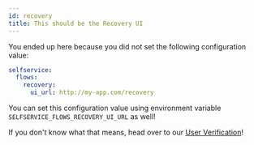 ```yaml
---
id: recovery
title: This should be the Recovery UI
---
```


You ended up here because you did not set the following configuration value:

```yaml title="path/to/kratos/config.yml
selfservice:
  flows:
    recovery:
      ui_url: http://my-app.com/recovery
```

You can set this configuration value using environment variable `SELFSERVICE_FLOWS_RECOVERY_UI_URL`
as well!

If you don't know what that means, head over to our
[User Verification](../self-service/flows/account-recovery)!
